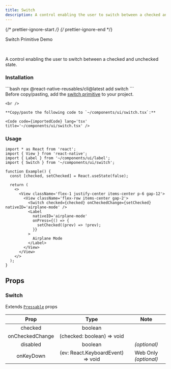 ```yaml
---
title: Switch
description: A control enabling the user to switch between a checked and unchecked state.
---
```


{/* prettier-ignore-start */}
{/* prettier-ignore-end */}


<LinkButton href='/primitives/switch'>Switch Primitive</LinkButton>
<LinkButton target='_blank' href='https://rnr-showcase.vercel.app/switch'>
  Demo
</LinkButton>

<br />

A control enabling the user to switch between a checked and unchecked state.

### Installation

<Tabs>
  <TabItem label='CLI'> 
    ```bash
    npx @react-native-reusables/cli@latest add switch
    ```
  </TabItem>
  <TabItem label='Manual'>
    <Aside type='tip' title='Dependencies'>
      Before copy/pasting, add the <a href='/primitives/switch' className='text-white font-bold'>switch primitive</a> to your project.
    </Aside>

    <br />

    **Copy/paste the following code to `~/components/ui/switch.tsx`:**

    <Code code={importedCode} lang='tsx' title='~/components/ui/switch.tsx' />
  </TabItem>
</Tabs>


### Usage

```tsx
import * as React from 'react';
import { View } from 'react-native';
import { Label } from '~/components/ui/label';
import { Switch } from '~/components/ui/switch';

function Example() {
  const [checked, setChecked] = React.useState(false);

  return (
    <>
      <View className='flex-1 justify-center items-center p-6 gap-12'>
        <View className='flex-row items-center gap-2'>
          <Switch checked={checked} onCheckedChange={setChecked} nativeID='airplane-mode' />
          <Label
            nativeID='airplane-mode'
            onPress={() => {
              setChecked((prev) => !prev);
            }}
          >
            Airplane Mode
          </Label>
        </View>
      </View>
    </>
  );
}
```

## Props

### Switch

Extends [`Pressable`](https://reactnative.dev/docs/pressable#props) props

|     Prop     |           Type           |     Note     |
| :----------: | :----------------------: | :----------: |
|     checked     |   boolean         |  |
|     onCheckedChange     |   (checked: boolean) => void         |  |
|   disabled   |         boolean          | _(optional)_ |
| onKeyDown | (ev: React.KeyboardEvent) => void | Web Only _(optional)_ |